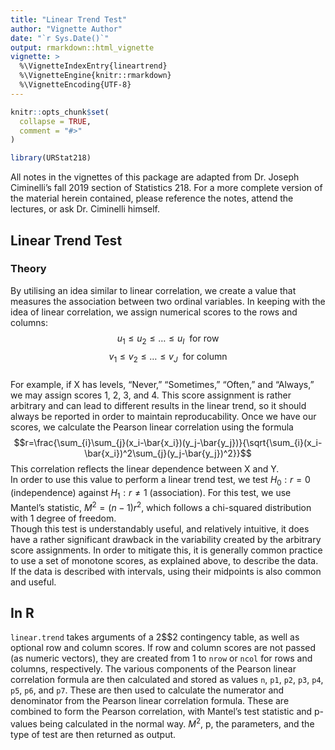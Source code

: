 ```yaml
---
title: "Linear Trend Test"
author: "Vignette Author"
date: "`r Sys.Date()`"
output: rmarkdown::html_vignette
vignette: >
  %\VignetteIndexEntry{lineartrend}
  %\VignetteEngine{knitr::rmarkdown}
  %\VignetteEncoding{UTF-8}
---
```


```r
knitr::opts_chunk$set(
  collapse = TRUE,
  comment = "#>"
)
```

```r
library(URStat218)
```

All notes in the vignettes of this package are adapted from Dr. Joseph Ciminelli's fall 2019 section of Statistics 218. For a more complete version of the material herein contained, please reference the notes, attend the lectures, or ask Dr. Ciminelli himself.  

## Linear Trend Test
  
### Theory  
By utilising an idea similar to linear correlation, we create a value that measures the association between two ordinal variables. In keeping with the idea of linear correlation, we assign numerical scores to the rows and columns:
$$u_1\leq u_2\leq\ldots\leq u_I \ \ \text{for row}$$
$$v_1\leq v_2\leq\ldots\leq v_J \ \ \text{for column}$$  
For example, if X has levels, "Never," "Sometimes," "Often," and "Always," we may assign scores 1, 2, 3, and 4. This score assignment is rather arbitrary and can lead to different results in the linear trend, so it should always be reported in order to maintain reproducability.
Once we have our scores, we calculate the Pearson linear correlation using the formula
$$r=\frac{\sum_{i}\sum_{j}(x_i-\bar{x_i})(y_j-\bar{y_j})}{\sqrt{\sum_{i}(x_i-\bar{x_i})^2\sum_{j}(y_j-\bar{y_j})^2}}$$
This correlation reflects the linear dependence between X and Y.  
In order to use this value to perform a linear trend test, we test $H_0:r=0$ (independence) against $H_1:r\neq 1$ (association). For this test, we use Mantel's statistic, $M^2=(n-1)r^2$, which follows a chi-squared distribution with 1 degree of freedom.  
Though this test is understandably useful, and relatively intuitive, it does have a rather significant drawback in the variability created by the arbitrary score assignments. In order to mitigate this, it is generally common practice to use a set of monotone scores, as explained above, to describe the data. If the data is described with intervals, using their midpoints is also common and useful.  


## In R  
`linear.trend` takes arguments of a 2$\times$2 contingency table, as well as optional row and column scores. If row and column scores are not passed (as numeric vectors), they are created from 1 to `nrow` or `ncol` for rows and columns, respectively. The various components of the Pearson linear correlation formula are then calculated and stored as values `n`, `p1`, `p2`, `p3`, `p4`, `p5`,   `p6`, and `p7`. These are then used to calculate the numerator and denominator from the Pearson linear correlation formula. These are combined to form the Pearson correlation, with Mantel's test statistic and p-values being calculated in the normal way. $M^2$, p, the parameters, and the type of test are then returned as output.









